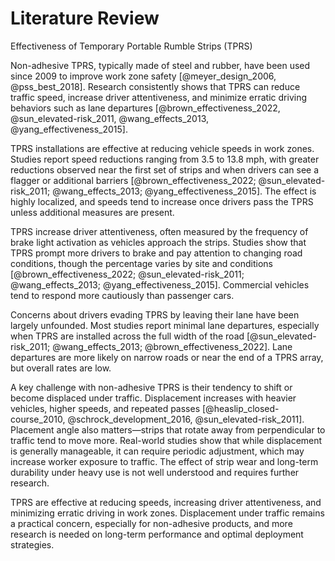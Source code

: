 # Literature Review

Effectiveness of Temporary Portable Rumble Strips (TPRS)

Non-adhesive TPRS, typically made of steel and rubber, have been used since 2009 to improve work zone safety [@meyer_design_2006, @pss_best_2018]. Research consistently shows that TPRS can reduce traffic speed, increase driver attentiveness, and minimize erratic driving behaviors such as lane departures [@brown_effectiveness_2022, @sun_elevated-risk_2011, @wang_effects_2013, @yang_effectiveness_2015].

TPRS installations are effective at reducing vehicle speeds in work zones. Studies report speed reductions ranging from 3.5 to 13.8 mph, with greater reductions observed near the first set of strips and when drivers can see a flagger or additional barriers [@brown_effectiveness_2022; @sun_elevated-risk_2011; @wang_effects_2013; @yang_effectiveness_2015]. The effect is highly localized, and speeds tend to increase once drivers pass the TPRS unless additional measures are present.

TPRS increase driver attentiveness, often measured by the frequency of brake light activation as vehicles approach the strips. Studies show that TPRS prompt more drivers to brake and pay attention to changing road conditions, though the percentage varies by site and conditions [@brown_effectiveness_2022; @sun_elevated-risk_2011; @wang_effects_2013; @yang_effectiveness_2015]. Commercial vehicles tend to respond more cautiously than passenger cars.

Concerns about drivers evading TPRS by leaving their lane have been largely unfounded. Most studies report minimal lane departures, especially when TPRS are installed across the full width of the road [@sun_elevated-risk_2011; @wang_effects_2013; @brown_effectiveness_2022]. Lane departures are more likely on narrow roads or near the end of a TPRS array, but overall rates are low.

A key challenge with non-adhesive TPRS is their tendency to shift or become displaced under traffic. Displacement increases with heavier vehicles, higher speeds, and repeated passes [@heaslip_closed-course_2010, @schrock_development_2016, @sun_elevated-risk_2011]. Placement angle also matters—strips that rotate away from perpendicular to traffic tend to move more. Real-world studies show that while displacement is generally manageable, it can require periodic adjustment, which may increase worker exposure to traffic. The effect of strip wear and long-term durability under heavy use is not well understood and requires further research.

TPRS are effective at reducing speeds, increasing driver attentiveness, and minimizing erratic driving in work zones. Displacement under traffic remains a practical concern, especially for non-adhesive products, and more research is needed on long-term performance and optimal deployment strategies.